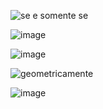






![se e somente se](image_242.png)

![image](image_243.png)

![image](image_244.png)

![geometricamente](image_245.png)

![image](image_246.png)


